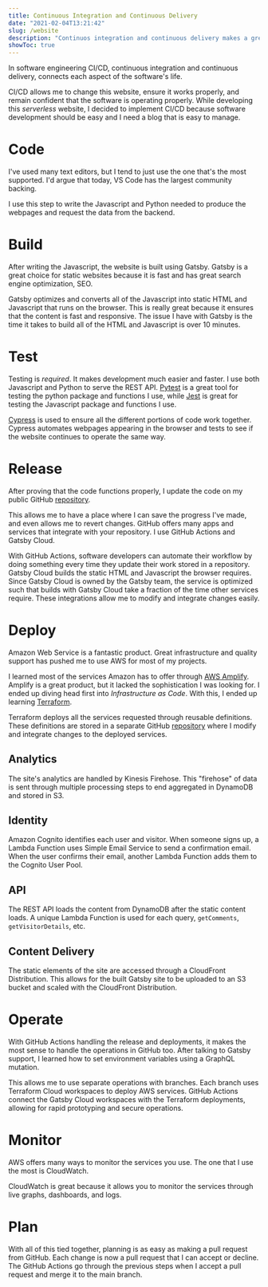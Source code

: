 ```yaml
---
title: Continuous Integration and Continuous Delivery
date: "2021-02-04T13:21:42"
slug: /website
description: "Continuos integration and continuous delivery makes a great workflow and product"
showToc: true
---
```



In software engineering CI/CD, continuous integration and continuous delivery, connects each aspect of the software's life.

<CICD />

CI/CD allows me to change this website, ensure it works properly, and remain confident that the software is operating properly. While developing this *serverless* website, I decided to implement CI/CD because software development should be easy and I need a blog that is easy to manage.

# Code

I've used many text editors, but I tend to just use the one that's the most supported. I'd argue that today, VS Code has the largest community backing.

<Vscode />

I use this step to write the Javascript and Python needed to produce the webpages and request the data from the backend.

# Build

After writing the Javascript, the website is built using Gatsby. Gatsby is a great choice for static websites because it is fast and has great search engine optimization, SEO.

<Gatsby />

Gatsby optimizes and converts all of the Javascript into static HTML and Javascript that runs on the browser. This is really great because it ensures that the content is fast and responsive. The issue I have with Gatsby is the time it takes to build all of the HTML and Javascript is over 10 minutes.

# Test

Testing is *required*. It makes development much easier and faster. I use both Javascript and Python to serve the REST API. [Pytest](https://docs.pytest.org/en/stable/) is a great tool for testing the python package and functions I use, while [Jest](https://jestjs.io) is great for testing the Javascript package and functions I use.

<Pytest /><Jest />

[Cypress](https://www.cypress.io) is used to ensure all the different portions of code work together. Cypress automates webpages appearing in the browser and tests to see if the website continues to operate the same way.

<Cypress />

# Release

After proving that the code functions properly, I update the code on my public GitHub [repository](https://github.com/tnorlund/Blog).

<Github />

This allows me to have a place where I can save the progress I've made, and even allows me to revert changes. GitHub offers many apps and services that integrate with your repository. I use GitHub Actions and Gatsby Cloud.

<GithubActions /><GatsbyCloud />

With GitHub Actions, software developers can automate their workflow by doing something every time they update their work stored in a repository. Gatsby Cloud builds the static HTML and Javascript the browser requires. Since Gatsby Cloud is owned by the Gatsby team, the service is optimized such that builds with Gatsby Cloud take a fraction of the time other services require. These integrations allow me to modify and integrate changes easily. 

# Deploy

Amazon Web Service is a fantastic product. Great infrastructure and quality support has pushed me to use AWS for most of my projects.

<Aws />

I learned most of the services Amazon has to offer through [AWS Amplify](https://aws.amazon.com/amplify/). Amplify is a great product, but it lacked the sophistication I was looking for. I ended up diving head first into *Infrastructure as Code*. With this, I ended up learning [Terraform](https://www.terraform.io).

<Terraform />

Terraform deploys all the services requested through reusable definitions. These definitions are stored in a separate GitHub [repository](https://github.com/tnorlund/Blog-backend) where I modify and integrate changes to the deployed services.

## Analytics

The site's analytics are handled by Kinesis Firehose. This "firehose" of data is sent through multiple processing steps to end aggregated in DynamoDB and stored in S3.

<Analytics />

## Identity

Amazon Cognito identifies each user and visitor. When someone signs up, a Lambda Function uses Simple Email Service to send a confirmation email. When the user confirms their email, another Lambda Function adds them to the Cognito User Pool.

<Identity />

## API

The REST API loads the content from DynamoDB after the static content loads. A unique Lambda Function is used for each query, `getComments`, `getVisitorDetails`, etc.

<API />

## Content Delivery

The static elements of the site are accessed through a CloudFront Distribution. This allows for the built Gatsby site to be uploaded to an S3 bucket and scaled with the CloudFront Distribution.

<ContentDelivery />

# Operate

With GitHub Actions handling the release and deployments, it makes the most sense to handle the operations in GitHub too. After talking to Gatsby support, I learned how to set environment variables using a GraphQL mutation. 

<Graphql />

This allows me to use separate operations with branches. Each branch uses Terraform Cloud workspaces to deploy AWS services. GitHub Actions connect the Gatsby Cloud workspaces with the Terraform deployments, allowing for rapid prototyping and secure operations.

# Monitor

AWS offers many ways to monitor the services you use. The one that I use the most is CloudWatch.

<CloudWatch />

CloudWatch is great because it allows you to monitor the services through live graphs, dashboards, and logs.

# Plan

With all of this tied together, planning is as easy as making a pull request from GitHub. Each change is now a pull request that I can accept or decline. The GitHub Actions go through the previous steps when I accept a pull request and merge it to the main branch.